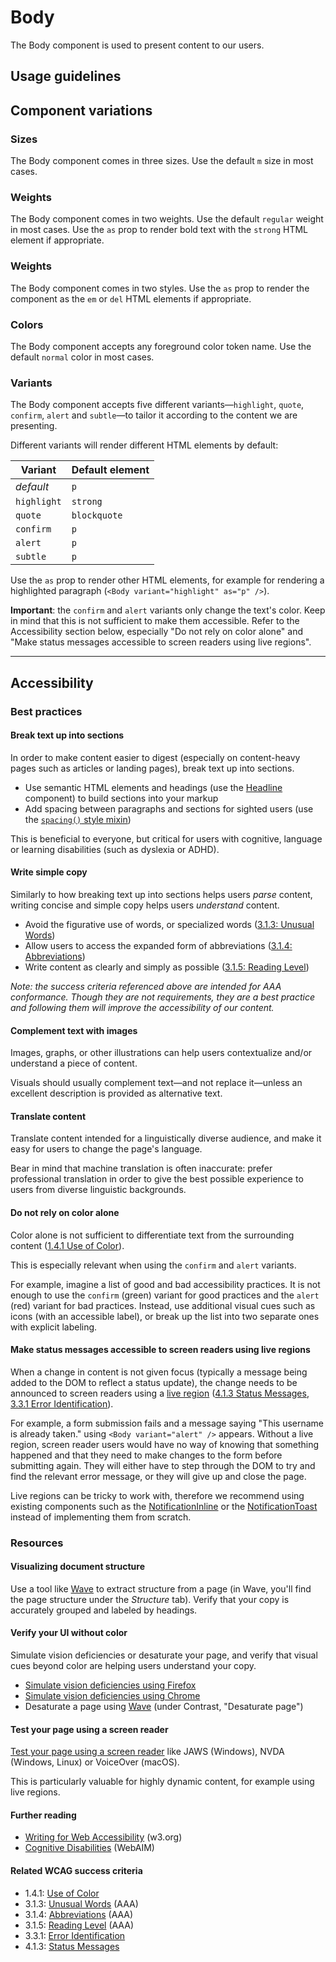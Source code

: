 
<Meta of={Stories} />

# Body

<Status variant="stable" />

The Body component is used to present content to our users.

<Story of={Stories.Base} />
<Props />

## Usage guidelines

## Component variations

### Sizes

The Body component comes in three sizes. Use the default `m` size in most cases.

<Story of={Stories.Sizes} />

### Weights

The Body component comes in two weights. Use the default `regular` weight in most cases. Use the `as` prop to render bold text with the `strong` HTML element if appropriate.

<Story of={Stories.Weights} />

### Weights

The Body component comes in two styles. Use the `as` prop to render the component as the `em` or `del` HTML elements if appropriate.

<Story of={Stories.Weights} />

### Colors

The Body component accepts any foreground color token name. Use the default `normal` color in most cases.

<Story of={Stories.Colors} />

### Variants

<Status variant="deprecated" />

The Body component accepts five different variants—`highlight`, `quote`, `confirm`, `alert` and `subtle`—to tailor it according to the content we are presenting.

Different variants will render different HTML elements by default:

| Variant     | Default element |
| ----------- | --------------- |
| _default_   | `p`             |
| `highlight` | `strong`        |
| `quote`     | `blockquote`    |
| `confirm`   | `p`             |
| `alert`     | `p`             |
| `subtle`    | `p`             |

Use the `as` prop to render other HTML elements, for example for rendering a highlighted paragraph (`<Body variant="highlight" as="p" />`).

<Story of={Stories.Variants} />

**Important**: the `confirm` and `alert` variants only change the text's color. Keep in mind that this is not sufficient to make them accessible. Refer to the Accessibility section below, especially "Do not rely on color alone" and "Make status messages accessible to screen readers using live regions".

---

## Accessibility

### Best practices

#### Break text up into sections

In order to make content easier to digest (especially on content-heavy pages such as articles or landing pages), break text up into sections.

- Use semantic HTML elements and headings (use the [Headline](Typography/Headline) component) to build sections into your markup
- Add spacing between paragraphs and sections for sighted users (use the [`spacing()` style mixin](Features/Style-Mixins/Spacing))

This is beneficial to everyone, but critical for users with cognitive, language or learning disabilities (such as dyslexia or ADHD).

#### Write simple copy

Similarly to how breaking text up into sections helps users _parse_ content, writing concise and simple copy helps users _understand_ content.

- Avoid the figurative use of words, or specialized words ([3.1.3: Unusual Words](https://www.w3.org/WAI/WCAG21/Understanding/unusual-words))
- Allow users to access the expanded form of abbreviations ([3.1.4: Abbreviations](https://www.w3.org/WAI/WCAG21/Understanding/abbreviations))
- Write content as clearly and simply as possible ([3.1.5: Reading Level](https://www.w3.org/WAI/WCAG21/Understanding/reading-level))

_Note: the success criteria referenced above are intended for AAA conformance. Though they are not requirements, they are a best practice and following them will improve the accessibility of our content._

#### Complement text with images

Images, graphs, or other illustrations can help users contextualize and/or understand a piece of content.

Visuals should usually complement text—and not replace it—unless an excellent description is provided as alternative text.

#### Translate content

Translate content intended for a linguistically diverse audience, and make it easy for users to change the page's language.

Bear in mind that machine translation is often inaccurate: prefer professional translation in order to give the best possible experience to users from diverse linguistic backgrounds.

#### Do not rely on color alone

Color alone is not sufficient to differentiate text from the surrounding content ([1.4.1 Use of Color](https://www.w3.org/WAI/WCAG21/Understanding/use-of-color.html)).

This is especially relevant when using the `confirm` and `alert` variants.

For example, imagine a list of good and bad accessibility practices. It is not enough to use the `confirm` (green) variant for good practices and the `alert` (red) variant for bad practices. Instead, use additional visual cues such as icons (with an accessible label), or break up the list into two separate ones with explicit labeling.

#### Make status messages accessible to screen readers using live regions

When a change in content is not given focus (typically a message being added to the DOM to reflect a status update), the change needs to be announced to screen readers using a [live region](https://developer.mozilla.org/en-US/docs/Web/Accessibility/ARIA/ARIA_Live_Regions) ([4.1.3 Status Messages](https://www.w3.org/WAI/WCAG21/Understanding/status-messages.html), [3.3.1 Error Identification](https://www.w3.org/WAI/WCAG21/Understanding/error-identification)).

For example, a form submission fails and a message saying "This username is already taken." using `<Body variant="alert" />` appears. Without a live region, screen reader users would have no way of knowing that something happened and that they need to make changes to the form before submitting again. They will either have to step through the DOM to try and find the relevant error message, or they will give up and close the page.

Live regions can be tricky to work with, therefore we recommend using existing components such as the [NotificationInline](Notifications/NotificationInline) or the [NotificationToast](Notifications/NotificationToast) instead of implementing them from scratch.

### Resources

#### Visualizing document structure

Use a tool like [Wave](https://wave.webaim.org/) to extract structure from a page (in Wave, you'll find the page structure under the _Structure_ tab). Verify that your copy is accurately grouped and labeled by headings.

#### Verify your UI without color

Simulate vision deficiencies or desaturate your page, and verify that visual cues beyond color are helping users understand your copy.

- [Simulate vision deficiencies using Firefox](https://developer.mozilla.org/en-US/docs/Tools/Accessibility_inspector/Simulation)
- [Simulate vision deficiencies using Chrome](https://developer.chrome.com/blog/new-in-devtools-83/#vision-deficiencies)
- Desaturate a page using [Wave](https://wave.webaim.org/) (under Contrast, "Desaturate page")

#### Test your page using a screen reader

[Test your page using a screen reader](https://webaim.org/articles/screenreader_testing/) like JAWS (Windows), NVDA (Windows, Linux) or VoiceOver (macOS).

This is particularly valuable for highly dynamic content, for example using live regions.

#### Further reading

- [Writing for Web Accessibility](https://www.w3.org/WAI/tips/writing/) (w3.org)
- [Cognitive Disabilities](https://webaim.org/articles/cognitive/) (WebAIM)

#### Related WCAG success criteria

- 1.4.1: [Use of Color](https://www.w3.org/WAI/WCAG21/Understanding/use-of-color.html)
- 3.1.3: [Unusual Words](https://www.w3.org/WAI/WCAG21/Understanding/unusual-words) (AAA)
- 3.1.4: [Abbreviations](https://www.w3.org/WAI/WCAG21/Understanding/abbreviations) (AAA)
- 3.1.5: [Reading Level](https://www.w3.org/WAI/WCAG21/Understanding/reading-level) (AAA)
- 3.3.1: [Error Identification](https://www.w3.org/WAI/WCAG21/Understanding/error-identification)
- 4.1.3: [Status Messages](https://www.w3.org/WAI/WCAG21/Understanding/status-messages.html)

